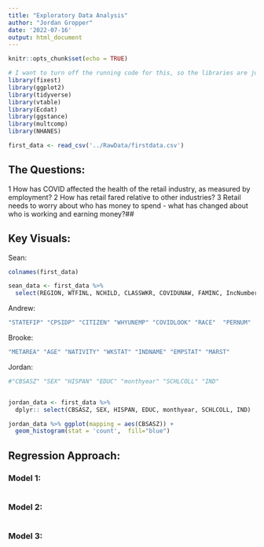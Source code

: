 ```yaml
---
title: "Exploratory Data Analysis"
author: "Jordan Gropper"
date: '2022-07-16'
output: html_document
---
```


```r
knitr::opts_chunk$set(echo = TRUE)
```


```r
# I want to turn off the running code for this, so the libraries are just shown
library(fixest)
library(ggplot2)
library(tidyverse)
library(vtable)
library(Ecdat)
library(ggstance)
library(multcomp)
library(NHANES)
```


```r

first_data <- read_csv('../RawData/firstdata.csv')
```
## The Questions:

1 How has COVID affected the health of the retail industry, as measured by employment?
2 How has retail fared relative to other industries?
3 Retail needs to worry about who has money to spend - what has changed about who is working and earning money?##

## Key Visuals:

Sean:
```r

colnames(first_data)

sean_data <- first_data %>% 
  select(REGION, WTFINL, NCHILD, CLASSWKR, COVIDUNAW, FAMINC, IncNumber, DIFFANY, YEAR, SERIAL, MONTH, HWTFINL, CPSID)

```
















































Andrew:
```r


"STATEFIP" "CPSIDP" "CITIZEN" "WHYUNEMP" "COVIDLOOK" "RACE"  "PERNUM"

```







































































Brooke:
```r

"METAREA" "AGE" "NATIVITY" "WKSTAT" "INDNAME" "EMPSTAT" "MARST"

```






































































Jordan:
```r
#"CBSASZ" "SEX" "HISPAN" "EDUC" "monthyear" "SCHLCOLL" "IND"


jordan_data <- first_data %>% 
  dplyr:: select(CBSASZ, SEX, HISPAN, EDUC, monthyear, SCHLCOLL, IND)

jordan_data %>% ggplot(mapping = aes(CBSASZ)) + 
  geom_histogram(stat = 'count',  fill="blue")
```

































## Regression Approach:

### Model 1:
```r



```


### Model 2:
```r



```


### Model 3:
```r




```

















